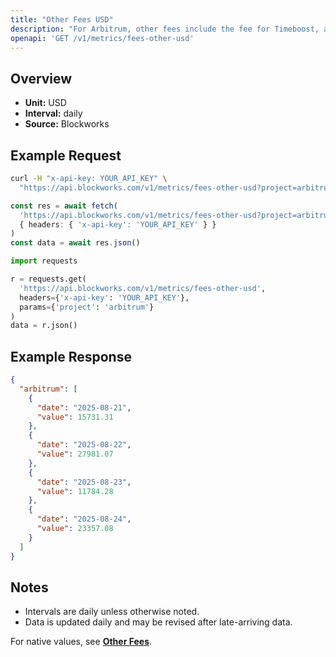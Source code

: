 ```yaml
---
title: "Other Fees USD"
description: "For Arbitrum, other fees include the fee for Timeboost, an priroty auction for access to transactions with no delay compared to 200ms delay for the chain's sequencer"
openapi: 'GET /v1/metrics/fees-other-usd'
---
```


## Overview

- **Unit:** USD
- **Interval:** daily
- **Source:** Blockworks

## Example Request

<CodeGroup>

```bash cURL
curl -H "x-api-key: YOUR_API_KEY" \
  "https://api.blockworks.com/v1/metrics/fees-other-usd?project=arbitrum"
```

```typescript TypeScript
const res = await fetch(
  'https://api.blockworks.com/v1/metrics/fees-other-usd?project=arbitrum',
  { headers: { 'x-api-key': 'YOUR_API_KEY' } }
)
const data = await res.json()
```

```python Python
import requests

r = requests.get(
  'https://api.blockworks.com/v1/metrics/fees-other-usd',
  headers={'x-api-key': 'YOUR_API_KEY'},
  params={'project': 'arbitrum'}
)
data = r.json()
```

</CodeGroup>

## Example Response

```json
{
  "arbitrum": [
    {
      "date": "2025-08-21",
      "value": 15731.31
    },
    {
      "date": "2025-08-22",
      "value": 27981.07
    },
    {
      "date": "2025-08-23",
      "value": 11784.28
    },
    {
      "date": "2025-08-24",
      "value": 23357.08
    }
  ]
}
```

## Notes
- Intervals are daily unless otherwise noted.
- Data is updated daily and may be revised after late-arriving data.


<Note>For native values, see **[Other Fees](./fees-other)**.</Note>